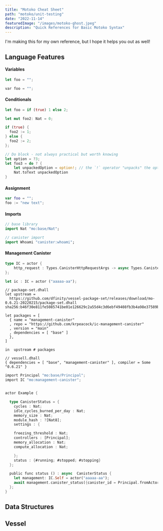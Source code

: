 ```yaml
---
title: "Motoko Cheat Sheet"
path: "motoko/unit-testing"
date: "2022-11-14"
featuredImage: "/images/motoko-ghost.jpeg"
description: "Quick References for Basic Motoko Syntax"
---
```


I'm making this for my own reference, but I hope it helps you out as well!

## Language Features

#### Variables

```rust
let foo = "";

var foo = "";
```

#### Conditionals

```rust
let foo = if (true) 1 else 2;

let mut foo2: Nat = 0;

if (true) {
  foo2 := 1;
} else {
  foo2 := 2;
};

// Do block - not always practical but worth knowing
let option = ?3;
let foo3 = do ? {
    let unpackedOption = option!; // the `!` operator "unpacks" the option and gets you the value inside. If the option is null, the entire do ? {} block evaluates to null
    Nat.toText unpackedOption
}

```

#### Assignment

```swift
var foo = "";
foo := "new text";
```

#### Imports

```dart
// base library
import Nat "mo:base/Nat";

// canister import
import Whoami "canister:whoami";
```

#### Management Canister

```rust
type IC = actor {
    http_request : Types.CanisterHttpRequestArgs -> async Types.CanisterHttpResponsePayload;
};

let ic : IC = actor ("aaaaa-aa");
```

```
// package-set.dhall
let upstream =
  https://github.com/dfinity/vessel-package-set/releases/download/mo-0.6.21-20220215/package-set.dhall sha256:b46f30e811fe5085741be01e126629c2a55d4c3d6ebf49408fb3b4a98e37589b

let packages = [
  { name = "management-canister"
  , repo = "https://github.com/krpeacock/ic-management-canister"
  , version = "main"
  , dependencies = [ "base" ]
  },
]

in  upstream # packages
```

```
// vessell.dhall
{ dependencies = [ "base", "management-canister" ], compiler = Some "0.6.21" }

```

```rust
import Principal "mo:base/Principal";
import IC "mo:management-canister";


actor Example {

  type CanisterStatus = {
    cycles : Nat;
    idle_cycles_burned_per_day : Nat;
    memory_size : Nat;
    module_hash : ?[Nat8];
    settings : {

    freezing_threshold : Nat;
    controllers : [Principal];
    memory_allocation : Nat;
    compute_allocation : Nat;

    };
    status : {#running; #stopped; #stopping}
  };

  public func status () : async  CanisterStatus {
    let management: IC.Self = actor("aaaaa-aa");
    await management.canister_status({canister_id = Principal.fromActor(Example)});
  };
}
```

## Data Structures

## Vessel

```

```
